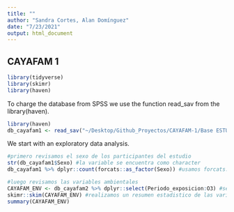 ```yaml
---
title: ""
author: "Sandra Cortes, Alan Domínguez"
date: "7/23/2021"
output: html_document
---
```


## CAYAFAM 1

```r
library(tidyverse)
library(skimr)
library(haven)
```

To charge the database from SPSS we use the function read_sav from the library(haven).

```r
library(haven)
db_cayafam1 <- read_sav("~/Desktop/Github_Proyectos/CAYAFAM-1/Base ESTUDIO1.sav")
```

We start with an exploratory data analysis. 

```r
#primero revisamos el sexo de los participantes del estudio 
str(db_cayafam1$Sexo) #la variable se encuentra como character
db_cayafam1 %>% dplyr::count(forcats::as_factor(Sexo)) #usamos forcats::as_factor para transformar la variable

#luego revisamos las variables ambientales 
CAYAFAM_ENV <- db_cayafam2 %>% dplyr::select(Periodo_exposicion:O3) #seleccionamos algunas variables de interes 
skimr::skim(CAYAFAM_ENV) #realizamos un resumen estadistico de las variables ambientales y de exposición
summary(CAYAFAM_ENV)

```












